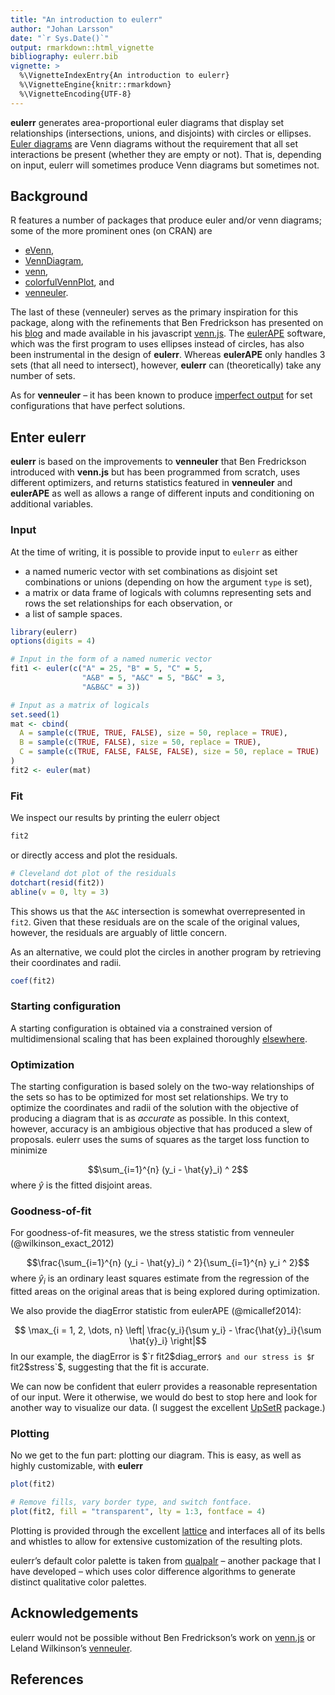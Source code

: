 ```yaml
---
title: "An introduction to eulerr"
author: "Johan Larsson"
date: "`r Sys.Date()`"
output: rmarkdown::html_vignette
bibliography: eulerr.bib
vignette: >
  %\VignetteIndexEntry{An introduction to eulerr}
  %\VignetteEngine{knitr::rmarkdown}
  %\VignetteEncoding{UTF-8}
---
```


**eulerr** generates area-proportional euler diagrams that display set
relationships (intersections, unions, and disjoints) with circles or ellipses.
[Euler diagrams](https://en.wikipedia.org/wiki/Euler_diagram) are Venn
diagrams without the requirement that all set interactions be present (whether
they are empty or not). That is, depending on input, eulerr will sometimes
produce Venn diagrams but sometimes not.

## Background

R features a number of packages that produce euler and/or venn diagrams;
some of the more prominent ones (on CRAN) are

* [eVenn](https://cran.r-project.org/package=eVenn),
* [VennDiagram](https://cran.r-project.org/package=VennDiagram),
* [venn](https://cran.r-project.org/package=venn),
* [colorfulVennPlot](https://cran.r-project.org/package=colorfulVennPlot), and
* [venneuler](https://cran.r-project.org/package=venneuler).

The last of these (venneuler) serves as the primary inspiration for this
package, along with the refinements that Ben Fredrickson has presented on his
[blog](http://www.benfrederickson.com/) and made available in his javascript
[venn.js](https://github.com/benfred/venn.js). The
[eulerAPE](http://www.eulerdiagrams.org/eulerAPE/) software, which was the
first program to uses ellipses instead of circles, has also been instrumental
in the design of **eulerr**. Whereas **eulerAPE** only handles 3 sets (that
all need to intersect), however, **eulerr** can (theoretically) take any number
of sets.

As for **venneuler** -- it has been known to produce 
[imperfect output](http://benfred.github.io/venn.js/tests/venneuler_comparison/)
for set configurations that have perfect solutions.

## Enter eulerr

**eulerr** is based on the improvements to **venneuler** that Ben Fredrickson
introduced with **venn.js** but has been programmed from scratch, uses different
optimizers, and returns statistics featured in **venneuler** and **eulerAPE** as
well as allows a range of different inputs and conditioning on additional 
variables.

### Input

At the time of writing, it is possible to provide input to `eulerr` as either

* a named numeric vector with set combinations as disjoint set combinations
or unions (depending on how the argument `type` is set),
* a matrix or data frame of logicals with columns representing sets and rows the
set relationships for each observation, or
* a list of sample spaces.

```r
library(eulerr)
options(digits = 4)

# Input in the form of a named numeric vector
fit1 <- euler(c("A" = 25, "B" = 5, "C" = 5,
                "A&B" = 5, "A&C" = 5, "B&C" = 3,
                "A&B&C" = 3))

# Input as a matrix of logicals
set.seed(1)
mat <- cbind(
  A = sample(c(TRUE, TRUE, FALSE), size = 50, replace = TRUE),
  B = sample(c(TRUE, FALSE), size = 50, replace = TRUE),
  C = sample(c(TRUE, FALSE, FALSE, FALSE), size = 50, replace = TRUE)
)
fit2 <- euler(mat)
```

### Fit

We inspect our results by printing the eulerr object

```r
fit2
```

or directly access and plot the residuals.

```r
# Cleveland dot plot of the residuals
dotchart(resid(fit2))
abline(v = 0, lty = 3)
```

This shows us that the `A&C` intersection is somewhat overrepresented in
`fit2`. Given that these residuals are on the scale of the original
values, however, the residuals are arguably of little concern.

As an alternative, we could plot the circles in another program by retrieving
their coordinates and radii.

```r
coef(fit2)
```

### Starting configuration

A starting configuration is obtained via a constrained version of 
multidimensional scaling that has been explained thoroughly
[elsewhere](http://www.benfrederickson.com/better-venn-diagrams/). 

### Optimization

The starting configuration is based solely on the two-way relationships of the
sets so has to be optimized for most set relationships. We try to optimize the 
coordinates and radii of the solution with the objective of producing a diagram
that is as *accurate* as possible. In this context, however, accuracy is an
ambigious objective that has produced a slew of proposals. eulerr uses
the sums of squares as the target loss function to minimize 

$$\sum_{i=1}^{n} (y_i - \hat{y}_i) ^ 2$$
where $\hat{y}$ is the fitted disjoint areas.

### Goodness-of-fit

For goodness-of-fit measures, we the stress statistic from venneuler
(@wilkinson_exact_2012)

$$\frac{\sum_{i=1}^{n} (y_i - \hat{y}_i) ^ 2}{\sum_{i=1}^{n} y_i ^ 2}$$
where $\hat{y}_i$ is an ordinary least squares estimate from the regression of
the fitted areas on the original areas that is being explored during
optimization.

We also provide the diagError statistic from eulerAPE (@micallef2014):

$$ \max_{i = 1, 2, \dots, n} \left| \frac{y_i}{\sum y_i} - \frac{\hat{y}_i}{\sum \hat{y}_i} \right|$$
In our example, the diagError is $`r fit2$diag_error`$ and our
stress is $`r fit2$stress`$, suggesting that the fit is accurate.

We can now be confident that eulerr provides a reasonable representation of
our input. Were it otherwise, we would do best to stop here and look for another
way to visualize our data. (I suggest the excellent
[UpSetR](https://cran.r-project.org/package=UpSetR) package.)

### Plotting

No we get to the fun part: plotting our diagram. This is easy, as well as
highly customizable, with **eulerr**

```r
plot(fit2)

# Remove fills, vary border type, and switch fontface.
plot(fit2, fill = "transparent", lty = 1:3, fontface = 4)
```

Plotting is provided through the excellent
[lattice](https://CRAN.R-project.org/package=lattice) and interfaces all of its
bells and whistles to allow for extensive customization of the resulting plots.

eulerr's default color palette is taken from
[qualpalr](https://cran.r-project.org/package=qualpalr) -- another
package that I have developed -- which uses color difference algorithms to 
generate distinct qualitative color palettes.

## Acknowledgements

eulerr would not be possible without Ben Fredrickson's work on
[venn.js](http://www.benfrederickson.com) or Leland Wilkinson's
[venneuler](https://cran.r-project.org/package=venneuler).

## References
